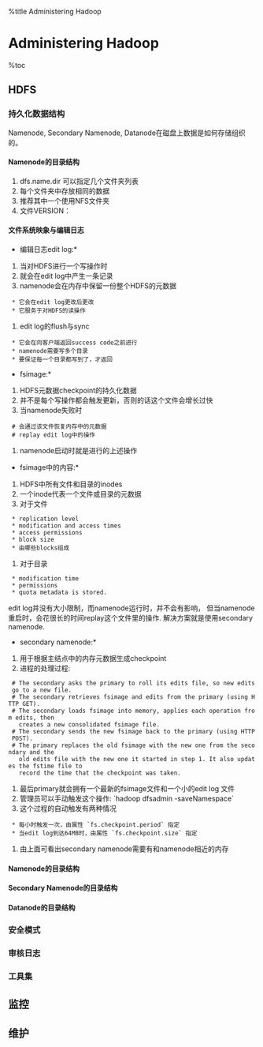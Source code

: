 %title Administering Hadoop 
=Administering Hadoop =

%toc

==HDFS==

===持久化数据结构 ===
Namenode, Secondary Namenode, Datanode在磁盘上数据是如何存储组织的。

====Namenode的目录结构 ====
{{{ class="brush:bash"
    ${dfs.name.dir}/
    └── current/
        ├── VERSION
        ├── edits
        ├── fsimage
        └── fstime
  }}}
# dfs.name.dir 可以指定几个文件夹列表
# 每个文件夹中存放相同的数据
# 推荐其中一个使用NFS文件夹
# 文件VERSION：
{{{ class="brush:bash"
    #Tue Mar 10 19:21:36 GMT 2009
    namespaceID=134368441 #文件系统的唯一id号
                          #文件系统第一次格式化时创建
                          #用于检测新添加的datanode,因为它们不知道这个id号
    cTime=0 # namenode存储创建的时间
            # 对于新格式化的设备总是0
            # 升级时会更新这个时间
    storageType=NAME_NODE # 表名该文件夹存储什么样的数据
                          # 这个文件夹说明存放namenode的数据
    layoutVersion=-18 # 文件系统存储数据所使用结构的版本
                      # 是一个负数
                      # 升级会变成一个更小的负数，下一个版本-19
  }}}

====文件系统映象与编辑日志 ====
*编辑日志edit log:*
# 当对HDFS进行一个写操作时
# 就会在edit log中产生一条记录
# namenode会在内存中保留一份整个HDFS的元数据
  * 它会在edit log更改后更改
  * 它服务于对HDFS的读操作
# edit log的flush与sync
  * 它会在向客户端返回success code之前进行
  * namenode需要写多个目录
  * 要保证每一个目录都写到了，才返回

*fsimage:*
# HDFS元数据checkpoint的持久化数据
# 并不是每个写操作都会触发更新，否则的话这个文件会增长过快
# 当namenode失败时
  # 会通过该文件恢复内存中的元数据
  # replay edit log中的操作
# namenode启动时就是进行的上述操作
 
*fsimage中的内容:*
# HDFS中所有文件和目录的inodes
# 一个inode代表一个文件或目录的元数据
# 对于文件
  * replication level
  * modification and access times
  * access permissions
  * block size
  * 由哪些blocks组成
# 对于目录
  * modification time
  * permissions
  * quota metadata is stored.

edit log并没有大小限制，而namenode运行时，并不会有影响，
但当namenode重启时，会花很长的时间replay这个文件里的操作.
解决方案就是使用secondary namenode.

*secondary namenode:*
# 用于根据主结点中的内存元数据生成checkpoint
# 进程的处理过程:
  # The secondary asks the primary to roll its edits file, so new edits go to a new file.
  # The secondary retrieves fsimage and edits from the primary (using HTTP GET).
  # The secondary loads fsimage into memory, applies each operation from edits, then
    creates a new consolidated fsimage file.
  # The secondary sends the new fsimage back to the primary (using HTTP POST).
  # The primary replaces the old fsimage with the new one from the secondary and the
    old edits file with the new one it started in step 1. It also updates the fstime file to
    record the time that the checkpoint was taken.
# 最后primary就会拥有一个最新的fsimage文件和一个小的edit log 文件
# 管理员可以手动触发这个操作: `hadoop dfsadmin -saveNamespace`
# 这个过程的自动触发有两种情况
  * 每小时触发一次，由属性 `fs.checkpoint.period` 指定
  * 当edit log到达64MB时，由属性 `fs.checkpoint.size` 指定
# 由上面可看出secondary namenode需要有和namenode相近的内存
{{namenode-checkpointing.png}}

====Namenode的目录结构 ====

====Secondary Namenode的目录结构 ====

====Datanode的目录结构 ====

===安全模式 ===

===审核日志 ===

===工具集 ===

==监控 ==

==维护 ==
